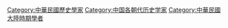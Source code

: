 [[Category:中華民國歷史學家|Category:中華民國歷史學家]]
[[Category:中国各朝代历史学家|Category:中国各朝代历史学家]]
[[Category:中華民國大陸時期學者|Category:中華民國大陸時期學者]]